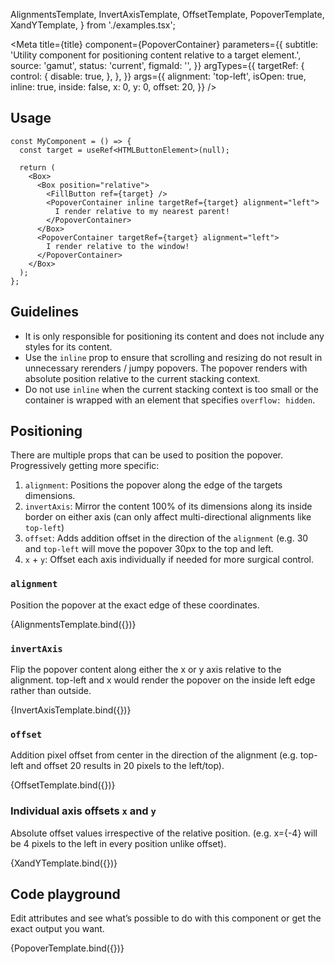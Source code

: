 

  AlignmentsTemplate,
  InvertAxisTemplate,
  OffsetTemplate,
  PopoverTemplate,
  XandYTemplate,
} from './examples.tsx';

<Meta
  title={title}
  component={PopoverContainer}
  parameters={{
    subtitle:
      'Utility component for positioning content relative to a target element.',
    source: 'gamut',
    status: 'current',
    figmaId: '',
  }}
  argTypes={{
    targetRef: {
      control: {
        disable: true,
      },
    },
  }}
  args={{
    alignment: 'top-left',
    isOpen: true,
    inline: true,
    inside: false,
    x: 0,
    y: 0,
    offset: 20,
  }}
/>

## Usage

```tsx
const MyComponent = () => {
  const target = useRef<HTMLButtonElement>(null);

  return (
    <Box>
      <Box position="relative">
        <FillButton ref={target} />
        <PopoverContainer inline targetRef={target} alignment="left">
          I render relative to my nearest parent!
        </PopoverContainer>
      </Box>
      <PopoverContainer targetRef={target} alignment="left">
        I render relative to the window!
      </PopoverContainer>
    </Box>
  );
};
```

## Guidelines

- It is only responsible for positioning its content and does not include any styles for its content.
- Use the `inline` prop to ensure that scrolling and resizing do not result in unnecessary rerenders / jumpy popovers. The popover renders with absolute position relative to the current stacking context.
- Do not use `inline` when the current stacking context is too small or the container is wrapped with an element that specifies `overflow: hidden`.

## Positioning

There are multiple props that can be used to position the popover. Progressively getting more specific:

1. `alignment`: Positions the popover along the edge of the targets dimensions.
2. `invertAxis`: Mirror the content 100% of its dimensions along its inside border on either axis (can only affect multi-directional alignments like `top-left`)
3. `offset`: Adds addition offset in the direction of the `alignment` (e.g. 30 and `top-left` will move the popover 30px to the top and left.
4. `x` + `y`: Offset each axis individually if needed for more surgical control.

### `alignment`

Position the popover at the exact edge of these coordinates.

<Canvas>
  <Story name="Alignment">{AlignmentsTemplate.bind({})}</Story>
</Canvas>

### `invertAxis`

Flip the popover content along either the x or y axis relative to the alignment. top-left and x would render the popover on the inside left edge rather than outside.

<Canvas>
  <Story name="Invert axis">{InvertAxisTemplate.bind({})}</Story>
</Canvas>

### `offset`

Addition pixel offset from center in the direction of the alignment (e.g. top-left and offset 20 results in 20 pixels to the left/top).

<Canvas>
  <Story name="Offset" args={{ offset: 50 }}>
    {OffsetTemplate.bind({})}
  </Story>
</Canvas>

### Individual axis offsets `x` and `y`

Absolute offset values irrespective of the relative position. (e.g. x={-4} will be 4 pixels to the left in every position unlike offset).

<Canvas>
  <Story name="X and Y" args={{ x: -50, y: -50, offset: 0 }}>
    {XandYTemplate.bind({})}
  </Story>
</Canvas>

## Code playground

Edit attributes and see what’s possible to do with this component or get the exact output you want.

<Canvas>
  <Story name="Popover">{PopoverTemplate.bind({})}</Story>
</Canvas>

<PropsTable story="Popover" />
